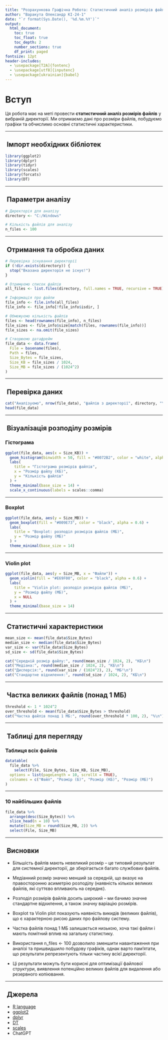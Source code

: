 ---
title: "Розрахункова Графічна Робота: Статистичний аналіз розмірів файлів"
author: "Варакута Олександр КІ-24-1"
date: "`r format(Sys.Date(), '%d.%m.%Y')`"
output:
  html_document:
    toc: true
    toc_float: true
    toc_depth: 2
    number_sections: true
    df_print: paged
fontsize: 12pt
header-includes:
  - \usepackage[T2A]{fontenc}
  - \usepackage[utf8]{inputenc}
  - \usepackage[ukrainian]{babel}
---

# Вступ

Ця робота має на меті провести **статистичний аналіз розмірів файлів** у вибраній директорії. Ми отримаємо дані про розміри файлів, побудуємо графіки та обчислимо основні статистичні характеристики.

---

## ️ Імпорт необхідних бібліотек

```{r libraries, message=FALSE, warning=FALSE}
library(ggplot2)
library(dplyr)
library(tidyr)
library(scales)
library(forcats)
library(DT)
```

---

## ️ Параметри аналізу

```{r parameters}
# Директорія для аналізу
directory <- "C:/Windows"

# Кількість файлів для аналізу
n_files <- 100
```

---

## ️ Отримання та обробка даних

```{r data-prep}
# Перевірка існування директорії
if (!dir.exists(directory)) {
  stop("Вказана директорія не існує!")
}

# Отримуємо список файлів
all_files <- list.files(directory, full.names = TRUE, recursive = TRUE)

# Інформація про файли
file_info <- file.info(all_files)
file_info <- file_info[!file_info$isdir, ]

# Обмежуємо кількість файлів
files <- head(rownames(file_info), n_files)
file_sizes <- file_info$size[match(files, rownames(file_info))]
file_sizes <- na.omit(file_sizes)

# Створюємо датафрейм
file_data <- data.frame(
  File = basename(files),
  Path = files,
  Size_Bytes = file_sizes,
  Size_KB = file_sizes / 1024,
  Size_MB = file_sizes / (1024^2)
)
```

---

## ️ Перевірка даних

```{r check}
cat("Аналізуємо", nrow(file_data), "файлів з директорії", directory, "\n")
head(file_data)
```

---

## ️ Візуалізація розподілу розмірів

### Гістограма 

```{r histogram, fig.width=8, fig.height=5}
ggplot(file_data, aes(x = Size_KB)) +
  geom_histogram(binwidth = 50, fill = "#0072B2", color = "white", alpha = 0.7) +
  labs(
    title = "Гістограма розмірів файлів",
    x = "Розмір файлу (КБ)",
    y = "Кількість файлів"
  ) +
  theme_minimal(base_size = 14) +
  scale_x_continuous(labels = scales::comma)
```

---

### Boxplot

```{r boxplot, fig.width=4, fig.height=6}
ggplot(file_data, aes(y = Size_MB)) +
  geom_boxplot(fill = "#009E73", color = "black", alpha = 0.6) +
  labs(
    title = "Boxplot: розподіл розмірів файлів (МБ)",
    y = "Розмір файлу (МБ)"
  ) +
  theme_minimal(base_size = 14)
```

---

### Violin plot

```{r violin, fig.width=4, fig.height=6}
ggplot(file_data, aes(y = Size_MB, x = "Файли")) +
  geom_violin(fill = "#E69F00", color = "black", alpha = 0.6) +
  labs(
    title = "Violin plot: розподіл розмірів файлів (МБ)",
    y = "Розмір файлу (МБ)",
    x = NULL
  ) +
  theme_minimal(base_size = 14)
```

---

## ️ Статистичні характеристики

```{r stats}
mean_size <- mean(file_data$Size_Bytes)
median_size <- median(file_data$Size_Bytes)
var_size <- var(file_data$Size_Bytes)
sd_size <- sd(file_data$Size_Bytes)

cat("Середній розмір файлу:", round(mean_size / 1024, 2), "КБ\n")
cat("Медіана:", round(median_size / 1024, 2), "КБ\n")
cat("Дисперсія:", round(var_size / (1024^2), 2), "МБ²\n")
cat("Стандартне відхилення:", round(sd_size / 1024, 2), "КБ\n")
```

---

## ️ Частка великих файлів (понад 1 МБ)

```{r over-threshold}
threshold <- 1 * 1024^2
over_threshold <- mean(file_data$Size_Bytes > threshold)
cat("Частка файлів понад 1 МБ:", round(over_threshold * 100, 2), "%\n")
```

---

## ️ Таблиці для перегляду

### Таблиця всіх файлів

```{r table-all}
datatable(
  file_data %>%
    select(File, Size_Bytes, Size_KB, Size_MB),
  options = list(pageLength = 10, scrollX = TRUE),
  colnames = c("Файл", "Розмір (Б)", "Розмір (КБ)", "Розмір (МБ)")
)
```

---

### 10 найбільших файлів

```{r largest-files}
file_data %>%
  arrange(desc(Size_Bytes)) %>%
  slice_head(n = 10) %>%
  mutate(Size_MB = round(Size_MB, 2)) %>%
  select(File, Size_MB)
```

---

## ️ Висновки

- Більшість файлів мають невеликий розмір – це типовий результат для системної директорії, де зберігається багато службових файлів.

- Медіанний розмір значно менший за середній, що вказує на правосторонню асиметрію розподілу (наявність кількох великих файлів, які суттєво впливають на середнє).

- Розподіл розмірів файлів досить широкий – ми бачимо значне стандартне відхилення, а також значну варіацію розмірів.

- Boxplot та Violin plot показують наявність викидів (великих файлів), що є характерною рисою даних про файлову систему.

- Частка файлів понад 1 МБ залишається низькою, хоча такі файли і мають помітний вплив на загальну статистику.

- Використання n_files <- 100 дозволило зменшити навантаження при аналізі та пришвидшило побудову графіків, однак варто пам’ятати, що результати репрезентують тільки частину всієї директорії.

- Ці результати можуть бути корисні для оптимізації файлової структури, виявлення потенційно великих файлів для видалення або резервного копіювання.

---

## ️ Джерела

- [R language](https://www.r-project.org/)
- [ggplot2](https://ggplot2.tidyverse.org/)
- [dplyr](https://dplyr.tidyverse.org/)
- [DT](https://rstudio.github.io/DT/)
- [scales](https://scales.r-lib.org/)
- ChatGPT